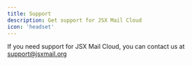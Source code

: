 ```yaml
---
title: Support
description: Get support for JSX Mail Cloud
icon: 'headset'
---
```


If you need support for JSX Mail Cloud, you can contact us at [support@jsxmail.org](mailto:support@jsxmail.org)
